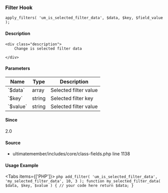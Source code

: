 
### Filter Hook    
    
```
apply_filters( 'um_is_selected_filter_data', $data, $key, $field_value );
```

#### Description
    <div class="description">
        Change is selected filter data
 
    </div>

#### Parameters
            
<table className="table-auto mt-2 border dark:border-gray-500 p-5 text-sm text-left">
<thead>
<tr>
<th  className="px-3">Name</th>
<th  className="px-3">Type</th>
<th  className="px-3">Description</th>
</tr>
</thead>
<tbody>
               <tr >
               <td className="px-3 py-2">`$data`</td>
               <td className="px-3 py-2">array</td>
               <td className="px-3 py-2 text-sm">Selected filter value</td>
               </tr>
               <tr >
               <td className="px-3 py-2">`$key`</td>
               <td className="px-3 py-2">string</td>
               <td className="px-3 py-2 text-sm">Selected filter key</td>
               </tr>
               <tr >
               <td className="px-3 py-2">`$value`</td>
               <td className="px-3 py-2">string</td>
               <td className="px-3 py-2 text-sm">Selected filter value</td>
               </tr>
</tbody>
</table>

#### Since
<div class="description">
2.0
</div>

#### Source
  - <Link href="/developer/files/includes-core-class-fields#source-view.1138">ultimatemember/includes/core/class-fields.php</Link> <Link href="/developer/files/includes-core-class-fields#source-view.1138">line 1138</Link>



#### Usage Example

<Tabs items={['PHP']}>
    <Tab>
    ```php
    add_filter( 'um_is_selected_filter_data', 'my_selected_filter_data', 10, 3 );
 function my_selected_filter_data( $data, $key, $value ) {
     // your code here
     return $data;
 }
    ```
    </Tab>
</Tabs>